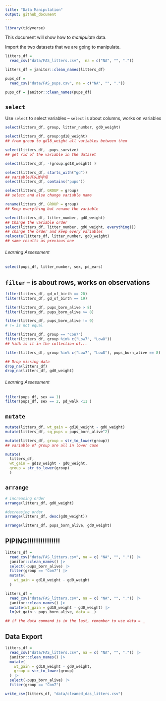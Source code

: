 ```yaml
---
title: "Data Manipulation"
output: github_document
---
```


```r
library(tidyverse)
```

This document will show how to *manipulate* data.

Import the two datasets that we are going to manipulate.

```r
litters_df = 
  read_csv("data/FAS_litters.csv",  na = c("NA", "", "."))
```

```r
litters_df = janitor::clean_names(litters_df)
```

```r
pups_df = 
  read_csv("data/FAS_pups.csv", na = c("NA", "", "."))

pups_df = janitor::clean_names(pups_df)

```


## `select`

Use `select` to select variables -- `select` is about columns, works on variables

```r
select(litters_df, group, litter_number, gd0_weight)
```

```r
select(litters_df, group:gd18_weight)
## from group to gd18_weight all variables between them
```

```r
select(litters_df, -pups_survive)
## get rid of the variable in the dataset
```

```r
select(litters_df, -(group:gd18_weight) )
```

```r
select(litters_df, starts_with("gd"))
## variable开头首字母 
select(litters_df, contains("pups"))
```

```r
select(litters_df, GROUP = group)
## select and also change variable name

rename(litters_df, GROUP = group)
## Keep everything but rename the variable
```

```r
select(litters_df, litter_number, gd0_weight)
## Change the variable order
select(litters_df, litter_number, gd0_weight, everything())
## change the order and keep every variables
relocate(litters_df, litter_number, gd0_weight)
## same results as previous one
```

###### Learning Assessment
```r
select(pups_df, litter_number, sex, pd_ears)
```


## `filter` -- is about rows, works on observations 

```r
filter(litters_df, gd_of_birth == 20)
filter(litters_df, gd_of_birth == 19)

filter(litters_df, pups_born_alive > 8)
filter(litters_df, pups_born_alive >= 8)

filter(litters_df, pups_born_alive != 9)
# != is not equal
```

```r
filter(litters_df, group == "Con7")
filter(litters_df, group %in% c("Low7", "Low8"))
## %in% is it in the collection of...
```

```r
filter(litters_df, group %in% c("Low7", "Low8"), pups_born_alive == 8)
```

```r
## Drop missing data
drop_na(litters_df)
drop_na(litters_df, gd0_weight)
```

###### Learning Assessment
```r
filter(pups_df, sex == 1)
filter(pups_df, sex == 2, pd_walk <11 )
```


## `mutate`

```r
mutate(litters_df, wt_gain = gd18_weight - gd0_weight)
mutate(litters_df, sq_pups = pups_born_alive^2)

mutate(litters_df, group = str_to_lower(group))
## variable of group are all in lower case

mutate(
  litters_df,
  wt_gain = gd18_weight - gd0_weight,
  group = str_to_lower(group)
  )
```


##  `arrange`

```r
# increasing order
arrange(litters_df, gd0_weight)

#decreasing order
arrange(litters_df, desc(gd0_weight))

arrange(litters_df, pups_born_alive, gd0_weight)
```



## PIPING!!!!!!!!!!!!!!!

```r
litters_df = 
  read_csv("data/FAS_litters.csv", na = c( "NA", "", ".")) |> 
  janitor::clean_names() |> 
  select(-pups_born_alive) |> 
  filter(group == "Con7") |> 
  mutate(
    wt_gain = gd18_weight - gd0_weight
  )
```


```r
litters_df = 
  read_csv("data/FAS_litters.csv", na = c( "NA", "", ".")) |> 
  janitor::clean_names() |> 
  mutate(wt_gain = gd18_weight - gd0_weight) |> 
  lm(wt_gain ~ pups_born_alive, data = _)

## if the data command is in the last, remember to use data = _
```


## Data Export

```r
litters_df = 
  read_csv("data/FAS_litters.csv", na = c( "NA", "", ".")) |> 
  janitor::clean_names() |> 
  mutate(
    wt_gain = gd18_weight - gd0_weight,
    group = str_to_lower(group)
  ) |> 
  select(-pups_born_alive) |> 
  filter(group == "Con7")
```

```r
write_csv(litters_df, "data/cleaned_das_litters.csv")
```



